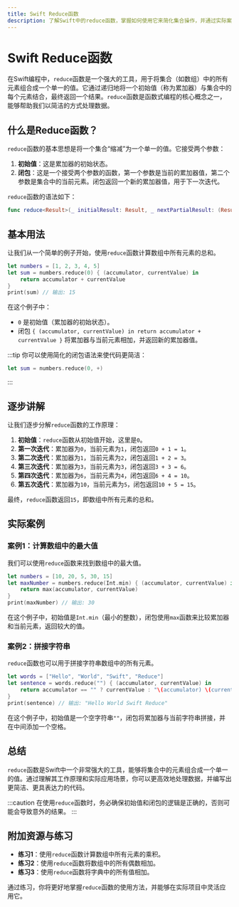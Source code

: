 ```yaml
---
title: Swift Reduce函数
description: 了解Swift中的reduce函数，掌握如何使用它来简化集合操作，并通过实际案例理解其应用场景。
---
```


# Swift Reduce函数

在Swift编程中，`reduce`函数是一个强大的工具，用于将集合（如数组）中的所有元素组合成一个单一的值。它通过递归地将一个初始值（称为累加器）与集合中的每个元素结合，最终返回一个结果。`reduce`函数是函数式编程的核心概念之一，能够帮助我们以简洁的方式处理数据。

## 什么是Reduce函数？

`reduce`函数的基本思想是将一个集合“缩减”为一个单一的值。它接受两个参数：
1. **初始值**：这是累加器的初始状态。
2. **闭包**：这是一个接受两个参数的函数，第一个参数是当前的累加器值，第二个参数是集合中的当前元素。闭包返回一个新的累加器值，用于下一次迭代。

`reduce`函数的语法如下：
```swift
func reduce<Result>(_ initialResult: Result, _ nextPartialResult: (Result, Element) throws -> Result) rethrows -> Result
```

## 基本用法

让我们从一个简单的例子开始，使用`reduce`函数计算数组中所有元素的总和。

```swift
let numbers = [1, 2, 3, 4, 5]
let sum = numbers.reduce(0) { (accumulator, currentValue) in
    return accumulator + currentValue
}
print(sum) // 输出: 15
```

在这个例子中：
- `0` 是初始值（累加器的初始状态）。
- 闭包 `{ (accumulator, currentValue) in return accumulator + currentValue }` 将累加器与当前元素相加，并返回新的累加器值。

:::tip
你可以使用简化的闭包语法来使代码更简洁：
```swift
let sum = numbers.reduce(0, +)
```
:::

## 逐步讲解

让我们逐步分解`reduce`函数的工作原理：

1. **初始值**：`reduce`函数从初始值开始，这里是`0`。
2. **第一次迭代**：累加器为`0`，当前元素为`1`，闭包返回`0 + 1 = 1`。
3. **第二次迭代**：累加器为`1`，当前元素为`2`，闭包返回`1 + 2 = 3`。
4. **第三次迭代**：累加器为`3`，当前元素为`3`，闭包返回`3 + 3 = 6`。
5. **第四次迭代**：累加器为`6`，当前元素为`4`，闭包返回`6 + 4 = 10`。
6. **第五次迭代**：累加器为`10`，当前元素为`5`，闭包返回`10 + 5 = 15`。

最终，`reduce`函数返回`15`，即数组中所有元素的总和。

## 实际案例

### 案例1：计算数组中的最大值

我们可以使用`reduce`函数来找到数组中的最大值。

```swift
let numbers = [10, 20, 5, 30, 15]
let maxNumber = numbers.reduce(Int.min) { (accumulator, currentValue) in
    return max(accumulator, currentValue)
}
print(maxNumber) // 输出: 30
```

在这个例子中，初始值是`Int.min`（最小的整数），闭包使用`max`函数来比较累加器和当前元素，返回较大的值。

### 案例2：拼接字符串

`reduce`函数也可以用于拼接字符串数组中的所有元素。

```swift
let words = ["Hello", "World", "Swift", "Reduce"]
let sentence = words.reduce("") { (accumulator, currentValue) in
    return accumulator == "" ? currentValue : "\(accumulator) \(currentValue)"
}
print(sentence) // 输出: "Hello World Swift Reduce"
```

在这个例子中，初始值是一个空字符串`""`，闭包将累加器与当前字符串拼接，并在中间添加一个空格。

## 总结

`reduce`函数是Swift中一个非常强大的工具，能够将集合中的元素组合成一个单一的值。通过理解其工作原理和实际应用场景，你可以更高效地处理数据，并编写出更简洁、更具表达力的代码。

:::caution
在使用`reduce`函数时，务必确保初始值和闭包的逻辑是正确的，否则可能会导致意外的结果。
:::

## 附加资源与练习

- **练习1**：使用`reduce`函数计算数组中所有元素的乘积。
- **练习2**：使用`reduce`函数将数组中的所有偶数相加。
- **练习3**：使用`reduce`函数将字典中的所有值相加。

通过练习，你将更好地掌握`reduce`函数的使用方法，并能够在实际项目中灵活应用它。